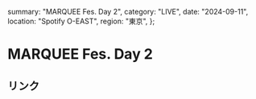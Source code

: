   summary: "MARQUEE Fes. Day 2",
  category: "LIVE",
  date: "2024-09-11",
  location: "Spotify O-EAST",
  region: "東京",
};

# MARQUEE Fes. Day 2

## リンク

